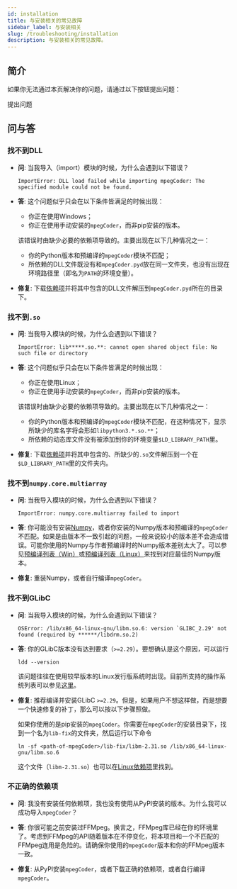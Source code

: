 ```yaml
---
id: installation
title: 与安装相关的常见故障
sidebar_label: 与安装相关
slug: /troubleshooting/installation
description: 与安装相关的常见故障。
---
```



## 简介

如果你无法通过本页解决你的问题，请通过以下按钮提出问题：

<p>
  <DarkButton to="https://github.com/cainmagi/FFmpeg-Encoder-Decoder-for-Python/issues/new/choose" icon={octInfo16}>
    提出问题
  </DarkButton>
</p>

## 问与答

### 找不到DLL

* **问**: 当我导入（import）模块的时候，为什么会遇到以下错误？

  ```
  ImportError: DLL load failed while importing mpegCoder: The specified module could not be found.
  ```

* **答**: 这个问题似乎只会在以下条件皆满足的时候出现：

    * 你正在使用Windows；
    * 你正在使用手动安装的`mpegCoder`，而非pip安装的版本。

  该错误时由缺少必要的依赖项导致的。主要出现在以下几种情况之一：

    * 你的Python版本和预编译的`mpegCoder`模块不匹配；
    * 所依赖的DLL文件既没有和`mpegCoder.pyd`放在同一文件夹，也没有出现在环境路径里（即名为`PATH`的环境变量）。

* **修复**: 下载[依赖项<InlineIcon icon={mdiDownloadBox}/>][download-ff-4-4-win]并将其中包含的DLL文件解压到`mpegCoder.pyd`所在的目录下。

### 找不到`.so`

* **问**: 当我导入模块的时候，为什么会遇到以下错误？
    
  ```
  ImportError: lib*****.so.**: cannot open shared object file: No such file or directory
  ```

* **答**: 这个问题似乎只会在以下条件皆满足的时候出现：

    * 你正在使用Linux；
    * 你正在使用手动安装的`mpegCoder`，而非pip安装的版本。

  该错误时由缺少必要的依赖项导致的。主要出现在以下几种情况之一：

    * 你的Python版本和预编译的`mpegCoder`模块不匹配，在这种情况下，显示所缺少的库名字将会形如`libpython3.*.so.**`；
    * 所依赖的动态库文件没有被添加到你的环境变量`$LD_LIBRARY_PATH`里。

* **修复**: 下载[依赖项<InlineIcon icon={mdiDownloadBox}/>][download-ff-4-4-linux]并将其中包含的、所缺少的`.so`文件解压到一个在`$LD_LIBRARY_PATH`里的文件夹内。

### 找不到`numpy.core.multiarray`

* **问**: 当我导入模块的时候，为什么会遇到以下错误？

  ```
  ImportError: numpy.core.multiarray failed to import
  ```

* **答**: 你可能没有安装[Numpy<IconExternalLink/>][link-numpy]，或者你安装的Numpy版本和预编译的`mpegCoder`不匹配。如果是由版本不一致引起的问题，一般来说较小的版本差不会造成错误。可能你使用的Numpy与作者预编译时的Numpy版本差别太大了。可以参见[预编译列表（Win）](../installation/windows#download-mpegcoder)或[预编译列表（Linux）](../installation/linux#download-mpegcoder)来找到对应最佳的Numpy版本。

* **修复**: 重装Numpy，或者自行编译`mpegCoder`。

### 找不到GLibC

* **问**: 当我导入模块的时候，为什么会遇到以下错误？

  ```
  OSError: /lib/x86_64-linux-gnu/libm.so.6: version `GLIBC_2.29' not found (required by ******/libdrm.so.2)
  ```

* **答**: 你的GLibC版本没有达到要求（`>=2.29`）。要想确认是这个原因，可以运行

  ```shell
  ldd --version
  ```

  该问题往往在使用较早版本的Linux发行版系统时出现。目前所支持的操作系统列表可以参见[这里](../installation/linux#import)。

* **修复**: 推荐编译并安装GLibC `>=2.29`。但是，如果用户不想这样做，而是想要一个快速修复的补丁，那么可以按以下步骤照做。

  如果你使用的是pip安装的`mpegCoder`。你需要在`mpegCoder`的安装目录下，找到一个名为`lib-fix`的文件夹，然后运行以下命令

  ```shell
  ln -sf <path-of-mpegCoder>/lib-fix/libm-2.31.so /lib/x86_64-linux-gnu/libm.so.6
  ```

  这个文件（`libm-2.31.so`）也可以在[Linux依赖项<InlineIcon icon={mdiDownloadBox}/>][download-ff-4-4-linux]里找到。

### 不正确的依赖项

* **问**: 我没有安装任何依赖项，我也没有使用从PyPI安装的版本。为什么我可以成功导入`mpegCoder`？

* **答**: 你很可能之前安装过FFMpeg。换言之，FFMpeg库已经在你的环境里了。考虑到FFMpeg的API随着版本在不停变化，将本项目和一个不匹配的FFMpeg连用是危险的。请确保你使用的`mpegCoder`版本和你的FFMpeg版本一致。

* **修复**: 从PyPI安装`mpegCoder`，或者下载正确的依赖项，或者自行编译`mpegCoder`。

[download-ff-4-4-win]:https://github.com/cainmagi/FFmpeg-Encoder-Decoder-for-Python/releases/download/deps-3.0.0/dll-win-ffmpeg_4_4.tar.xz
[download-ff-4-4-linux]:https://github.com/cainmagi/FFmpeg-Encoder-Decoder-for-Python/releases/download/deps-3.0.0/so-linux-ffmpeg_4_4.tar.xz
[link-numpy]:https://numpy.org "Numpy"
